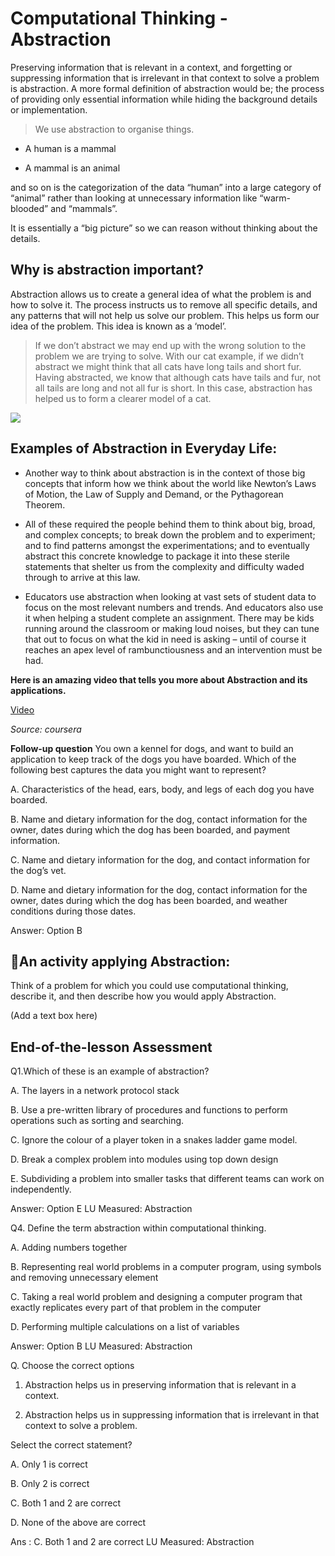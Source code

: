 # Computational Thinking - Abstraction


Preserving information that	 is relevant in a context, and forgetting or suppressing	information that is irrelevant in that context to solve a problem is abstraction. A more formal definition of abstraction would be; the process of providing only essential information while hiding the background details or implementation.


>We use abstraction to organise things. 

 - A human is a mammal
 
- A mammal is an animal

and so on is the categorization of the data “human” into a large category of “animal” rather than looking at unnecessary information like “warm-blooded” and “mammals”.

It is essentially a “big picture” so we can reason without thinking about the details.

## Why is abstraction important?

Abstraction allows us to create a general idea of what the problem is and how to solve it. The process instructs us to remove all specific details, and any patterns that will not help us solve our problem. This helps us form our idea of the problem. This idea is known as a ‘model’.


> If we don’t abstract we may end up with the wrong solution to the problem we are trying to solve. With our cat example, if we didn’t abstract we might think that all cats have long tails and short fur. Having abstracted, we know that although cats have tails and fur, not all tails are long and not all fur is short. In this case, abstraction has helped us to form a clearer model of a cat.


![](https://s3.ap-south-1.amazonaws.com/kalvi-education.github.io/problem-solving/compthink7.png)

## Examples of Abstraction in Everyday Life:

 - Another way to think about abstraction is in the context of those big concepts that inform how we think about the world like Newton’s Laws of Motion, the Law of Supply and Demand, or the Pythagorean Theorem.

 - All of these required the people behind them to think about big, broad, and complex concepts; to break down the problem and to experiment; and to find patterns amongst the experimentations; and to eventually abstract this concrete knowledge to package it into these sterile statements that shelter us from the complexity and difficulty waded through to arrive at this law.

 - Educators use abstraction when looking at vast sets of student data to focus on the most relevant numbers and trends. And educators also use it when helping a student complete an assignment. There may be kids running around the classroom or making loud noises, but they can tune that out to focus on what the kid in need is asking – until of course it reaches an apex level of rambunctiousness and an intervention must be had.


**Here is an amazing video that tells you more about Abstraction and its applications.** 

[Video](https://www.coursera.org/learn/computational-thinking-problem-solving/lecture/oYSwY/1-4-data-representation-and-abstraction)

*Source: coursera*

**Follow-up question**
You own a kennel for dogs, and want to build an application to keep track of the dogs you have boarded. Which of the following best captures the data you might want to represent?

A. Characteristics of the head, ears, body, and legs of each dog you have boarded.

B. Name and dietary information for the dog, contact information for the owner, dates during which the dog has been boarded, and payment information.

C. Name and dietary information for the dog, and contact information for the dog’s vet.

D. Name and dietary information for the dog, contact information for the owner, dates during which the dog has been boarded, and weather conditions during those dates.

Answer: Option B


## :art:An activity applying Abstraction:

Think of a problem for which you could use computational thinking, describe it, and then describe how you would apply Abstraction.

(Add a text box here)

## End-of-the-lesson Assessment

Q1.Which of these is an example of abstraction?

A. The layers in a network protocol stack

B. Use a pre-written library of procedures and functions to perform operations such as sorting and searching.

C. Ignore the colour of a player token in a snakes ladder game model.

D. Break a complex problem into modules using top down design

E. Subdividing a problem into smaller tasks that different teams can work on independently.


Answer: Option E
LU Measured: Abstraction

Q4. Define the term abstraction within computational thinking.

A. Adding numbers together

B. Representing real world problems in a computer program, using symbols and removing unnecessary element

C. Taking a real world problem and designing a computer program that exactly replicates every part of that problem in the computer

D. Performing multiple calculations on a list of variables

Answer: Option B
LU Measured: Abstraction

Q. Choose the correct options

1. Abstraction helps us in preserving information that is relevant in a context.

2. Abstraction helps us in suppressing information that is irrelevant in that	context to solve a problem.

Select the correct statement?

A. Only 1 is correct

B. Only 2 is correct

C. Both 1 and 2 are correct

D. None of the above are correct

Ans : C. Both 1 and 2 are correct
LU Measured: Abstraction
